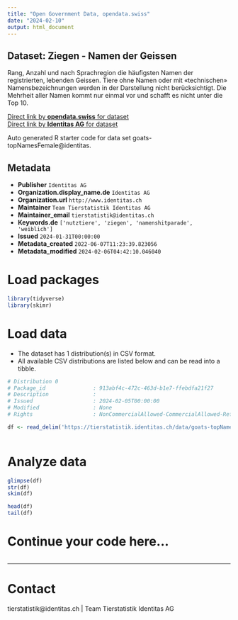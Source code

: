 ```yaml
---
title: "Open Government Data, opendata.swiss"
date: "2024-02-10"
output: html_document
---
```


## Dataset: Ziegen - Namen der Geissen

Rang, Anzahl und nach Sprachregion die häufigsten Namen der registrierten, lebenden Geissen. Tiere ohne Namen oder mit «technischen» Namensbezeichnungen werden in der Darstellung nicht berücksichtigt. Die Mehrheit aller Namen kommt nur einmal vor und schafft es nicht unter die Top 10.

[Direct link by **opendata.swiss** for dataset](https://opendata.swiss/de/dataset/ziegen-namen-der-geissen)<br>
[Direct link by **Identitas AG** for dataset](https://tierstatistik.identitas.ch/)

Auto generated R starter code for data set goats-topNamesFemale@identitas.

## Metadata

- **Publisher** `Identitas AG`
- **Organization.display_name.de** `Identitas AG`
- **Organization.url** `http://www.identitas.ch`
- **Maintainer** `Team Tierstatistik Identitas AG`
- **Maintainer_email** `tierstatistik@identitas.ch`
- **Keywords.de** `['nutztiere', 'ziegen', 'namenshitparade', 'weiblich']`
- **Issued** `2024-01-31T00:00:00`
- **Metadata_created** `2022-06-07T11:23:39.823056`
- **Metadata_modified** `2024-02-06T04:42:10.046040`


# Load packages

```r

library(tidyverse)
library(skimr)

```

# Load data

-   The dataset has 1 distribution(s) in CSV format.
-   All available CSV distributions are listed below and can be read into a tibble.

```r

# Distribution 0
# Package_id               : 913abf4c-472c-463d-b1e7-ffebdfa21f27
# Description              : 
# Issued                   : 2024-02-05T00:00:00
# Modified                 : None
# Rights                   : NonCommercialAllowed-CommercialAllowed-ReferenceRequired

df <- read_delim('https://tierstatistik.identitas.ch/data/goats-topNamesFemale.csv')



```

# Analyze data

```r

glimpse(df)
str(df)
skim(df)

head(df)
tail(df)

```

# Continue your code here...

```r

```

------------------------------------------------------------------------

# Contact

tierstatistik@identitas.ch | Team Tierstatistik Identitas AG
